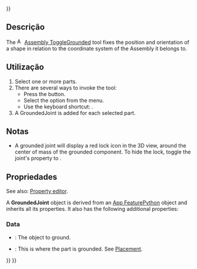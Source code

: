 <languages/>
{{UnfinishedDocu{{#translation:}}}}

<div lang="en" dir="ltr" class="mw-content-ltr">
{{Docnav
|[[Assembly_CreateBom|CreateBom]]
|[[Assembly_CreateJointFixed|CreateJointFixed]]
|[[Assembly_Workbench|Assembly]]
|IconL=Assembly_CreateBom.svg
|IconR=Assembly_CreateJointFixed.svg
|IconC=Workbench_Assembly.svg
}}
</div>

<div lang="en" dir="ltr" class="mw-content-ltr">
{{GuiCommand
|Name=Assembly ToggleGrounded
|MenuLocation=Assembly → Toggle grounded
|Workbenches=[[Assembly_Workbench|Assembly]]
|Shortcut={{KEY|G}}
|Version=1.0
|SeeAlso=
}}
</div>

<span id="Description"></span>
==Descrição==

<div lang="en" dir="ltr" class="mw-content-ltr">
The [[Image:Assembly_ToggleGrounded.svg|16px]] [[Assembly_ToggleGrounded|Assembly ToggleGrounded]] tool fixes the position and orientation of a shape in relation to the coordinate system of the Assembly it belongs to.
</div>

<span id="Usage"></span>
==Utilização==

<div lang="en" dir="ltr" class="mw-content-ltr">
# Select one or more parts.
# There are several ways to invoke the tool:
#* Press the {{Button|[[Image:Assembly_ToggleGrounded.svg|16px]] [[Assembly_ToggleGrounded|Toggle grounded]]}} button.
#* Select the {{MenuCommand|Assembly → [[Image:Assembly_ToggleGrounded.svg|16px]] Toggle grounded}} option from the menu.
#* Use the keyboard shortcut: {{KEY|G}}.
# A GroundedJoint is added for each selected part.
</div>

<span id="Notes"></span>
==Notas==

<div lang="en" dir="ltr" class="mw-content-ltr">
* A grounded joint will display a red lock icon in the 3D view, around the center of mass of the grounded component. To hide the lock, toggle the joint's {{PropertyView|Visibility}} property to {{False}}.
</div>

<span id="Properties"></span>
==Propriedades==

<div lang="en" dir="ltr" class="mw-content-ltr">
See also: [[Property_editor|Property editor]].
</div>

<div lang="en" dir="ltr" class="mw-content-ltr">
A '''GroundedJoint''' object is derived from an [[App_FeaturePython|App FeaturePython]] object and inherits all its properties. It also has the following additional properties:
</div>

===Data===

<div lang="en" dir="ltr" class="mw-content-ltr">
{{TitleProperty|Ground}}
</div>

<div lang="en" dir="ltr" class="mw-content-ltr">
* {{PropertyData|Object To Ground|Link}}: The object to ground.
* {{PropertyData|Placement|Placement}}: This is where the part is grounded. See [[Placement|Placement]].
</div>


<div lang="en" dir="ltr" class="mw-content-ltr">
{{Docnav
|[[Assembly_CreateBom|CreateBom]]
|[[Assembly_CreateJointFixed|CreateJointFixed]]
|[[Assembly_Workbench|Assembly]]
|IconL=Assembly_CreateBom.svg
|IconR=Assembly_CreateJointFixed.svg
|IconC=Workbench_Assembly.svg
}}
</div>

{{Assembly_Tools_navi{{#translation:}}}}
{{Userdocnavi{{#translation:}}}}